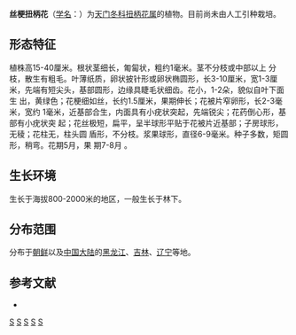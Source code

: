 {{Speciesbox
| genus = Streptopus
| species = koreanus
| authority = Ohwi
}}

'''丝梗扭柄花'''（[[学名|学名]]：{{lang|la|''Streptopus koreanus''}}）为[[天门冬科|天门冬科]][[扭柄花属|扭柄花属]]的植物。目前尚未由人工引种栽培。

== 形态特征 ==
植株高15-40厘米。根状茎细长，匍匐状，粗约1毫米。茎不分枝或中部以上 分枝，散生有粗毛。叶薄纸质，卵状披针形或卵状椭圆形，长3-10厘米，宽1-3厘 米，先端有短尖头，基部圆形，边缘具睫毛状细齿。花小，1-2朵，貌似自叶下面生 出，黄绿色；花梗细如丝，长约1.5厘米，果期伸长；花被片窄卵形，长2-3毫米，宽约 1毫米，近基部合生，内面具有小疣状突起，先端锐尖；花药倒心形，基部有小疣状突 起；花丝极短，扁平，呈半球形平贴于花被片近基部；子房球形，无稜；花柱无，柱头圆 盾形，不分枝。浆果球形，直径6-9毫米。种子多数，矩圆形，稍弯。花期5月，果 期7-8月 。

== 生长环境 ==
生长于海拔800-2000米的地区，一般生长于林下。

== 分布范围 ==
分布于[[朝鲜|朝鲜]]以及[[中国大陆|中国大陆]]的[[黑龙江|黑龙江]]、[[吉林|吉林]]、[[辽宁|辽宁]]等地。

== 参考文献 ==
<div class="references-small">
* {{cite web| url =http://www.bioinfo.cn/db05/KmzwSpecies.php?action=view&id=5784| title =丝梗扭柄花| work =《中国高等植物数据库全库》| publisher =中国科学院微生物研究所| author =昆明植物研究所| accessdate =2009-02-26| deadurl =yes| archiveurl =https://web.archive.org/web/20160305041942/http://www.bioinfo.cn/db05/KmzwSpecies.php?action=view&id=5784| archivedate =2016-03-05}}
</div>
{{Taxonbar|from=Q10871293}}

[[Category:扭柄花属|S]]
[[Category:朝鲜植物|S]]
[[Category:黑龙江植物|S]]
[[Category:吉林植物|S]]
[[Category:辽宁植物|S]]